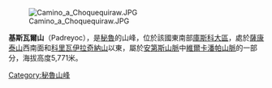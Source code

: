[[Image:Camino_a_Choquequiraw.JPG|right]]

{{Coord|13|22|42|S|72|44|23|W|display=title}}

'''基斯瓦爾山'''（Padreyoc），是[[秘魯|秘魯]]的山峰，位於該國東南部[[庫斯科大區|庫斯科大區]]，處於[[薩康泰山|薩康泰山]]西南面和[[科里瓦伊拉奇納山|科里瓦伊拉奇納山]]以東，屬於[[安第斯山脈|安第斯山脈]]中[[維爾卡潘帕山脈|維爾卡潘帕山脈]]的一部分，海拔高度5,771米。

{{Peru-geo-stub}}
[[Category:秘魯山峰|Category:秘魯山峰]]